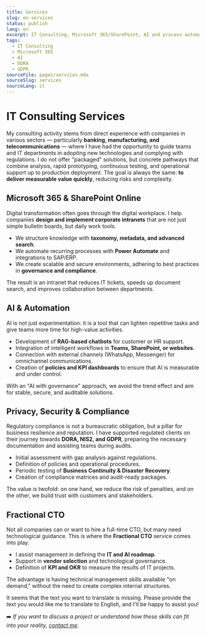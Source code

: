 ```yaml
---
title: Services
slug: en-services
status: publish
lang: en
excerpt: IT Consulting, Microsoft 365/SharePoint, AI and process automation.
tags:
  - IT Consulting
  - Microsoft 365
  - AI
  - DORA
  - GDPR
sourceFile: pages/services.mdx
sourceSlug: services
sourceLang: it
---
```


# IT Consulting Services

My consulting activity stems from direct experience with companies in various sectors — particularly **banking, manufacturing, and telecommunications** — where I have had the opportunity to guide teams and IT departments in adopting new technologies and complying with regulations. I do not offer "packaged" solutions, but concrete pathways that combine analysis, rapid prototyping, continuous testing, and operational support up to production deployment. The goal is always the same: **to deliver measurable value quickly**, reducing risks and complexity.

## Microsoft 365 & SharePoint Online

Digital transformation often goes through the digital workplace. I help companies **design and implement corporate intranets** that are not just simple bulletin boards, but daily work tools.

* We structure knowledge with **taxonomy, metadata, and advanced search**.
* We automate recurring processes with **Power Automate** and integrations to SAP/ERP.
* We create scalable and secure environments, adhering to best practices in **governance and compliance**.

The result is an intranet that reduces IT tickets, speeds up document search, and improves collaboration between departments.

## AI & Automation

AI is not just experimentation: it is a tool that can lighten repetitive tasks and give teams more time for high-value activities.

* Development of **RAG-based chatbots** for customer or HR support.
* Integration of intelligent workflows in **Teams, SharePoint, or websites**.
* Connection with external channels (WhatsApp, Messenger) for omnichannel communications.
* Creation of **policies and KPI dashboards** to ensure that AI is measurable and under control.

With an "AI with governance" approach, we avoid the trend effect and aim for stable, secure, and auditable solutions.

## Privacy, Security & Compliance

Regulatory compliance is not a bureaucratic obligation, but a pillar for business resilience and reputation. I have supported regulated clients on their journey towards **DORA, NIS2, and GDPR**, preparing the necessary documentation and assisting teams during audits.

* Initial assessment with gap analysis against regulations.
* Definition of policies and operational procedures.
* Periodic testing of **Business Continuity & Disaster Recovery**.
* Creation of compliance matrices and audit-ready packages.

The value is twofold: on one hand, we reduce the risk of penalties, and on the other, we build trust with customers and stakeholders.

## Fractional CTO

Not all companies can or want to hire a full-time CTO, but many need technological guidance. This is where the **Fractional CTO** service comes into play.

* I assist management in defining the **IT and AI roadmap**.
* Support in **vendor selection** and technological governance.
* Definition of **KPI and OKR** to measure the results of IT projects.

The advantage is having technical management skills available "on demand," without the need to create complex internal structures.

It seems that the text you want to translate is missing. Please provide the text you would like me to translate to English, and I'll be happy to assist you!

➡️ *If you want to discuss a project or understand how these skills can fit into your reality, [contact me](/contact).*